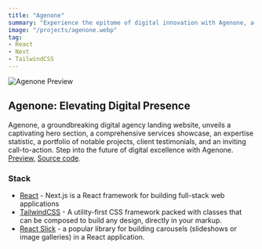 ```yaml
---
title: "Agenone"
summary: "Experience the epitome of digital innovation with Agenone, a dynamic agency landing website meticulously crafted using Next.js, Tailwind CSS, and GSAP technology. Dive into a visually stunning hero section, conveying the agency's core advantages, explore an exhaustive services segment showcasing their diverse offerings, grasp their expertise through an experience statistic, peruse a portfolio highlighting past triumphs, read glowing testimonials from satisfied clients, and find a compelling call-to-action beckoning potential clients to initiate contact. "
image: "/projects/agenone.webp"
tag: 
- React
- Next
- TailwindCSS
---
```


![Agenone Preview](/projects/agenone.webp)

## Agenone: Elevating Digital Presence
Agenone, a groundbreaking digital agency landing website, unveils a captivating hero section, a comprehensive services showcase, an expertise statistic, a portfolio of notable projects, client testimonials, and an inviting call-to-action. Step into the future of digital excellence with Agenone.
[Preview](https://agenone.wiscaksono.com), [Source code](https://github.com/wiscaksono/agenone).

### Stack
- [React](https://nextjs.org) - Next.js is a React framework for building full-stack web applications
- [TailwindCSS](https://tailwindcss.com) - A utility-first CSS framework packed with classes that can be composed to build any design, directly in your markup.
- [React Slick](https://expo.dev) - a popular library for building carousels (slideshows or image galleries) in a React application.

 
